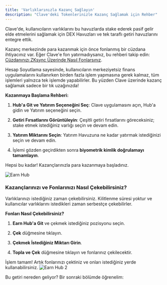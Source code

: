 ```yaml
---
title: 'Varlıklarınızla Kazanç Sağlayın'
description: "Clave'deki Tokenlerinizle Kazanç Sağlamak için Rehber"
---
```


Clave'de, kullanıcıların varlıklarını bu havuzlarda stake ederek pasif gelir elde etmelerini sağlamak için DEX Havuzları ve tek taraflı getiri havuzlarını entegre ettik.

Kazanç merkezinde para kazanmak için önce fonlanmış bir cüzdana ihtiyacınız var. Eğer Clave'e fon yatırmadıysanız, bu rehberi takip edin: [Cüzdanınızı ZKsync Üzerinde Nasıl Fonlarsınız](how-to-fund-your-wallet-on-zksync).

Hesap Soyutlama sayesinde, kullanıcıların merkeziyetsiz finans uygulamalarını kullanırken birden fazla işlem yapmasına gerek kalmaz, tüm işlemleri yalnızca tek işlemde yapabilirler. Bu yüzden Clave üzerinde kazanç sağlamak sadece bir tık uzağınızda!

**Kazanmaya Başlama Rehberi:**

1. **Hub'a Git ve Yatırım Seçeneğini Seç**: Clave uygulamasını açın, Hub'a gidin ve Yatırım seçeneğini seçin.

2. **Getiri Fırsatlarını Görüntüleyin**: Çeşitli getiri fırsatlarını göreceksiniz; stake etmek istediğiniz varlığı seçin ve devam edin.

3. **Yatırım Miktarını Seçin**: Yatırım Havuzuna ne kadar yatırmak istediğinizi seçin ve devam edin.

4. İşlemi gözden geçirdikten sonra **biyometrik kimlik doğrulamayı tamamlayın**.

Hepsi bu kadar! Kazançlarınızla para kazanmaya başladınız.

![Earn Hub](images/earn1.png)

### Kazançlarınızı ve Fonlarınızı Nasıl Çekebilirsiniz?

Varlıklarınızı istediğiniz zaman çekebilirsiniz. Kilitlenme süresi yoktur ve kullanıcılar varlıklarını istedikleri zaman serbestçe çekebilirler.

**Fonları Nasıl Çekebilirsiniz?**

1. **Earn Hub'a Git** ve çekmek istediğiniz pozisyonu seçin.

2. **Çek** düğmesine tıklayın.

3. **Çekmek İstediğiniz Miktarı Girin**.

4. **Topla ve Çek** düğmesine tıklayın ve fonlarınız çekilecektir.

İşlem tamam! Artık fonlarınızı çektiniz ve onları istediğiniz yerde kullanabilirsiniz.
![Earn Hub 2](images/earn2.png)

Bu getiri nereden geliyor? Bir sonraki bölümde öğrenelim:
